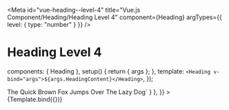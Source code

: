 
<Meta
  id="vue-heading--level-4"
  title="Vue.js Component/Heading/Heading Level 4"
  component={Heading}
  argTypes={{ level: { type: "number" } }}
/>

# Heading Level 4

  components: { Heading },
  setup() {
    return { args };
  },
  template: `<Heading v-bind="args">${args.HeadingContent}</Heading>`,
});

<Canvas>
  <Story
    name="Heading Level 4"
    args={{
      level: 4,
      HeadingContent: "The Quick Brown Fox Jumps Over The Lazy Dog",
    }}
    parameters={{
      docs: { source: { code: `<Heading :level="4">The Quick Brown Fox Jumps Over The Lazy Dog</Heading>` } },
    }}
  >
    {Template.bind({})}
  </Story>
</Canvas>

<ArgsTable story="Heading Level 4" />
